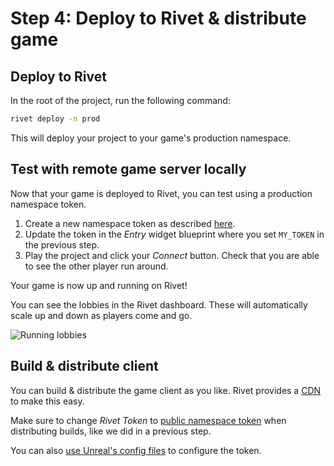
# Step 4: Deploy to Rivet & distribute game

## Deploy to Rivet

In the root of the project, run the following command:

```bash
rivet deploy -n prod
```

This will deploy your project to your game's production namespace.

## Test with remote game server locally

Now that your game is deployed to Rivet, you can test using a production namespace token.

1. Create a new namespace token as described [here](/docs/general/concepts/handling-game-tokens#public-namespace-tokens).
2. Update the token in the _Entry_ widget blueprint where you set `MY_TOKEN` in the previous step.
3. Play the project and click your _Connect_ button. Check that you are able to see the other player run around.

Your game is now up and running on Rivet!

You can see the lobbies in the Rivet dashboard. These will automatically scale up and down as players come and go.

<Image src={imgRunningLobbies} alt='Running lobbies' />

## Build & distribute client

You can build & distribute the game client as you like. Rivet provides a [CDN](/docs/cdn) to make this easy.

Make sure to change _Rivet Token_ to [public namespace token](/docs/general/concepts/handling-game-tokens#public-namespace-tokens) when distributing builds, like we did in a previous step.

You can also [use Unreal's config files](/docs/unreal/concepts/token-config) to configure the token.
